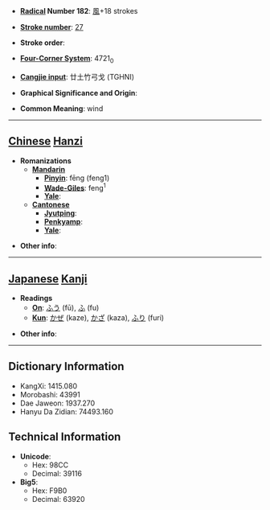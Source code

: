 * '''[[Wiktionary:Chinese radical index| Radical]] Number 182''': [[Wiktionary:Chinese radical index 風|風]]+18 strokes

* '''[[Wiktionary:Chinese total strokes index|Stroke number]]''': [[Wiktionary:Chinese total strokes index 27|27]]

* '''Stroke order''': 

* '''[[Wiktionary:Chinese four corner index|Four-Corner System]]''': 4721<sub>0</sub>

* '''[[Wiktionary:Chinese Cangjie index|Cangjie input]]''': 廿土竹弓戈 (TGHNI)

* '''Graphical Significance and Origin''': 

* '''Common Meaning''': wind

----

== [[Chinese]] [[Hanzi]] ==

* '''Romanizations'''
** '''[[Mandarin]]'''
*** '''[[Pinyin]]''': fēng (feng1)
*** '''[[Wade-Giles]]''': feng<sup>1</sup>
*** '''[[Yale]]''': 
** '''[[Cantonese]]'''
*** '''[[Jyutping]]''':
*** '''[[Penkyamp]]''': 
*** '''[[Yale]]''': 

* '''Other info''': 

----

== [[Japanese]] [[Kanji]] ==

* '''Readings'''
** '''[[On]]''': [[ふう]] (fū), [[ふ]] (fu)
** '''[[Kun]]''': [[かぜ]] (kaze), [[かざ]] (kaza), [[ふり]] (furi)

* '''Other info''':  

----

== Dictionary Information ==

* KangXi: 1415.080
* Morobashi: 43991
* Dae Jaweon: 1937.270
* Hanyu Da Zidian: 74493.160

== Technical Information ==

* '''Unicode''':
** Hex: 98CC
** Decimal: 39116
* '''Big5''':
** Hex: F9B0
** Decimal: 63920